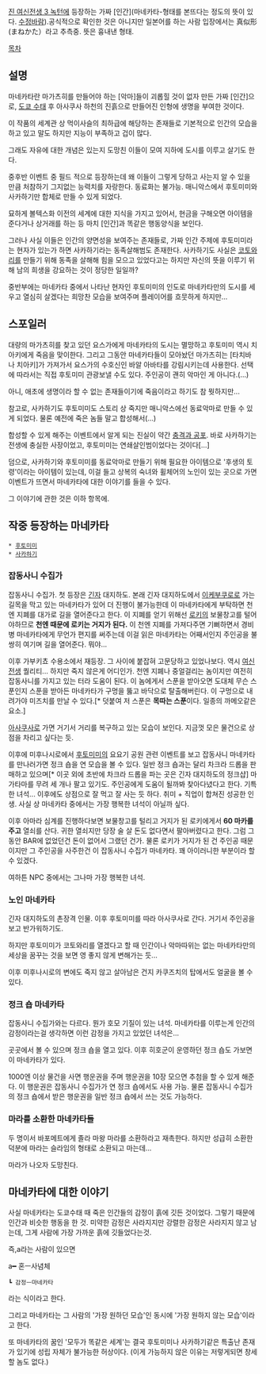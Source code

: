 [[진 여신전생 3 녹턴]]에 등장하는 가짜 [인간](마네카타-형태를 본뜨다는 정도의 뜻이 있다. [[수정바람]]).공식적으로 확인한 것은 아니지만 일본어를 하는 사람 입장에서는 真似形(まねかた）라고 추측중. 뜻은 흉내낸 형태.

[[목차]]
== 설명 ==
마네카타란 마가츠히를 만들어야 하는 [악마]들이 괴롭힐 것이 없자 만든 가짜 [인간]으로, [[도쿄 수태]] 후 아사쿠사 하천의 진흙으로 만들어진 인형에 생명을 부여한 것이다. 

이 작품의 세계관 상 먹이사슬의 최하급에 해당하는 존재들로 기본적으로 인간의 모습을 하고 있고 말도 하지만 지능이 부족하고 겁이 많다. 

그래도 자유에 대한 개념은 있는지 도망친 이들이 모여 지하에 도시를 이루고 살기도 한다.

중후반 이벤트 중 필드 적으로 등장하는데 왜 이들이 그렇게 당하고 사는지 알 수 있을 만큼 처참하기 그지없는 능력치를 자랑한다. 동료화는 불가능. 매니악스에서 후토미미와 사카하기만 합체로 만들 수 있게 되었다.

묘하게 볼텍스화 이전의 세계에 대한 지식을 가지고 있어서, 현금을 구해오면 아이템을 준다거나 상거래를 하는 등 마치 [인간]과 똑같은 행동양식을 보인다.

그러나 사실 이들은 인간의 양면성을 보여주는 존재들로, 가짜 인간 주제에 후토미미라는 현자가 있는가 하면 사카하기라는 동족살해범도 존재한다. 사카하기도 사실은 [[코토와리]]를 만들기 위해 동족을 살해해 힘을 모으고 있었다고는 하지만 자신의 뜻을 이루기 위해 남의 희생을 강요하는 것이 정당한 일일까?

중반부에는 마네카타 중에서 나타난 현자인 후토미미의 인도로 마네카타만의 도시를 세우고 열심히 살겠다는 희망찬 모습을 보여주며 플레이어를 흐뭇하게 하지만...

== 스포일러 ==
대량의 마가츠히를 찾고 있던 요스가에게 마네카타의 도시는 멸망하고 후토미미 역시 치아키에게 죽음을 맞이한다. 그리고 그동안 마네카타들이 모아놨던 마가츠히는 [타치바나 치아키]가 가져가서 요스가의 수호신인 바알 아바타를 강림시키는데 사용한다. 선택에 따라서는 직접 후토미미 관광보낼 수도 있다. 주인공이 괜히 악마인 게 아니다.(...)

아니, 애초에 생명이라 할 수 없는 존재들이기에 죽음이라고 하기도 참 뭣하지만...

참고로, 사카하기도 후토미미도 스토리 상 죽지만 매니악스에선 동료악마로 만들 수 있게 되었다. 물론 예전에 죽은 놈들 말고 합성해서(...)

합성할 수 있게 해주는 이벤트에서 알게 되는 진실이 약간 [[충격과 공포]]. 바로 사카하기는 전생에 충실한 사장이었고, 후토미미는 연쇄살인범이었다는 것이다[...]

덤으로, 사카하기와 후토미미를 동료악마로 만들기 위해 필요한 아이템으로 '후생의 토령'이라는 아이템이 있는데, 이걸 들고 상복의 숙녀와 휠체어의 노인이 있는 곳으로 가면 이벤트가 뜨면서 마네카타에 대한 이야기를 들을 수 있다.

그 이야기에 관한 것은 이하 항목에.

== 작중 등장하는 마네카타 ==
 * [[후토미미]]
 * [[사카하기]]
=== 잡동사니 수집가 ===
잡동사니 수집가. 첫 등장은 [[긴자]] 대지하도. 본래 긴자 대지하도에서 [[이케부쿠로]]로 가는 길목을 막고 있는 마네카타가 있어 더 진행이 불가능한데 이 마네카타에게 부탁하면 천엔 지폐를 대가로 길을 열어준다고 한다. 이 지폐를 얻기 위해선 [[로키]]의 보물창고를 털어야하므로 '''천엔 때문에 로키는 거지가 된다.''' 이 천엔 지폐를 가져다주면 기뻐하면서 경비병 마네카타에게 무언가 편지를 써주는데 이걸 읽은 마네카타는 어째서인지 주인공을 불쌍히 여기며 길을 열어준다. 뭐야...

이후 가부키쵸 수용소에서 재등장. 그 사이에 붙잡혀 고문당하고 있었나보다. 역시 [[여신전생]] 퀄리티... 하지만 죽지 않은게 어디인가. 천엔 지폐나 중얼걸리는 놈이지만 여전히 잡동사니를 가지고 있는 터라 도움이 된다. 이 놈에게서 스푼을 받아오면 도대체 무슨 스푼인지 스푼을 받아든 마네카타가 구멍을 뚫고 바닥으로 탈출해버린다. 이 구멍으로 내려가야 미즈치를 만날 수 있다.[* 덧붙여 저 스푼은 '''목따는 스푼'''이다. 일종의 까메오같은 요소.]

[[아사쿠사]]로 가면 거기서 거리를 복구하고 있는 모습이 보인다. 지금껏 모은 물건으로 상점을 차리고 싶다는 듯.

이후에 미후나시로에서 [[후토미미]]의 요요기 공원 관련 이벤트를 보고 잡동사니 마네카타를 만나러가면 정크 숍을 연 모습을 볼 수 있다. 일반 정크 숍과는 달리 차크라 드롭을 판매하고 있으며[* 이곳 외에 초반에 차크라 드롭을 파는 곳은 긴자 대지하도의 정크샵] 마가타마를 무려 세 개나 팔고 있기도. 주인공에게 도움이 될까봐 찾아다녔다고 한다. 기특한 녀석... 이후에도 상점으로 잘 먹고 잘 사는 듯 하다. 취미 + 직업이 합쳐진 성공한 인생. 사실 상 마네카타 중에서는 가장 행복한 녀석이 아닐까 싶다.

이후 아마라 심계를 진행하다보면 보물창고를 털리고 거지가 된 로키에게서 '''60 마카를 주고''' 열쇠를 산다. 귀한 열쇠지만 당장 술 살 돈도 없다면서 팔아버렸다고 한다. 그럼 그 동안 BAR에 없었던건 돈이 없어서 그랬던 건가. 물론 로키가 거지가 된 건 주인공 때문이지만 그 주인공을 사주한건 이 잡동사니 수집가 마네카타. 꽤 아이러니한 부분이라 할 수 있겠다.

여하튼 NPC 중에서는 그나마 가장 행복한 녀석.

=== 노인 마네카타 ===
긴자 대지하도의 촌장격 인물. 이후 후토미미를 따라 아사쿠사로 간다. 거기서 주인공을 보고 반가워하기도.

하지만 후토미미가 코토와리를 열겠다고 할 때 인간이나 악마따위는 없는 마네카타만의 세상을 꿈꾸는 것을 보면 영 좋지 않게 변해가는 듯...

이후 미후나시로의 변에도 죽지 않고 살아남은 건지 카쿠즈치의 탑에서도 얼굴을 볼 수 있다.

=== 정크 숍 마네카타 ===
잡동사니 수집가와는 다르다. 뭔가 호모 기질이 있는 녀석. 마네카타를 이루는게 인간의 감정이라는걸 생각하면 이런 감정을 가지고 있었던 녀석은...

곳곳에서 볼 수 있으며 정크 숍을 열고 있다. 이후 히호군이 운영하던 정크 숍도 가보면 이 마네카타가 있다.

1000엔 이상 물건을 사면 행운권을 주며 행운권을 10장 모으면 추첨을 할 수 있게 해준다. 이 행운권은 잡동사니 수집가가 연 정크 숍에서도 사용 가능. 물론 잡동사니 수집가의 정크 숍에서 받은 행운권을 일반 정크 숍에서 쓰는 것도 가능하다.

=== 마라를 소환한 마네카타들 ===
두 명이서 바포메트에게 졸라 마왕 마라를 소환하라고 재촉한다. 하지만 성급히 소환한 덕분에 마라는 슬라임의 형태로 소환되고 마는데...

마라가 나오자 도망친다.

== 마네카타에 대한 이야기 ==
사실 마네카타는 도쿄수태 때 죽은 인간들의 감정이 흙에 깃든 것이었다. 그렇기 때문에 인간과 비슷한 행동을 한 것. 미약한 감정은 사라지지만 강렬한 감정은 사라지지 않고 남는데, 그게 사람에 가장 가까운 흙에 깃들었다는것.

즉,a라는 사람이 있으면
 
a━ 혼ㅡ사념체
 ┗ 감정ㅡ마네카타

라는 식이라고 한다.

그리고 마네카타는 그 사람의 '가장 원하던 모습'인 동시에 '가장 원하지 않는 모습'이라고 한다.

또 마네카타의 꿈인 '모두가 똑같은 세계'는 결국 후토미미나 사카하기같은 특출난 존재가 있기에 성립 자체가 불가능한 허상이다. (이게 가능하지 않은 이유는 저렇게되면 창세할 놈도 없다.)

